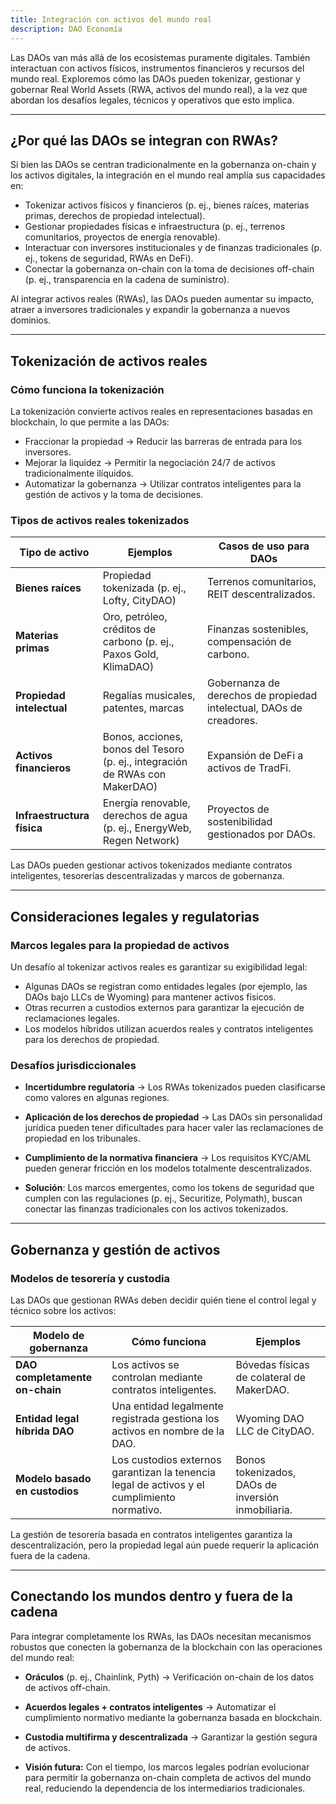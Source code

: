 ```yaml
---
title: Integración con activos del mundo real
description: DAO Economía
---
```


Las DAOs van más allá de los ecosistemas puramente digitales. También interactuan con activos físicos, instrumentos financieros y recursos del mundo real. Exploremos cómo las DAOs pueden tokenizar, gestionar y gobernar Real World Assets (RWA, activos del mundo real), a la vez que abordan los desafíos legales, técnicos y operativos que esto implica.

---

## ¿Por qué las DAOs se integran con RWAs?

Si bien las DAOs se centran tradicionalmente en la gobernanza on-chain y los activos digitales, la integración en el mundo real amplía sus capacidades en:
- Tokenizar activos físicos y financieros (p. ej., bienes raíces, materias primas, derechos de propiedad intelectual).
- Gestionar propiedades físicas e infraestructura (p. ej., terrenos comunitarios, proyectos de energía renovable).
- Interactuar con inversores institucionales y de finanzas tradicionales (p. ej., tokens de seguridad, RWAs en DeFi).
- Conectar la gobernanza on-chain con la toma de decisiones off-chain (p. ej., transparencia en la cadena de suministro).

Al integrar activos reales (RWAs), las DAOs pueden aumentar su impacto, atraer a inversores tradicionales y expandir la gobernanza a nuevos dominios.

---

## Tokenización de activos reales

### Cómo funciona la tokenización
La tokenización convierte activos reales en representaciones basadas en blockchain, lo que permite a las DAOs:
- Fraccionar la propiedad → Reducir las barreras de entrada para los inversores.
- Mejorar la liquidez → Permitir la negociación 24/7 de activos tradicionalmente ilíquidos.
- Automatizar la gobernanza → Utilizar contratos inteligentes para la gestión de activos y la toma de decisiones.

### Tipos de activos reales tokenizados

| **Tipo de activo** | **Ejemplos** | **Casos de uso para DAOs** |
|--------------|-------------|------------------|
| **Bienes raíces** | Propiedad tokenizada (p. ej., Lofty, CityDAO) | Terrenos comunitarios, REIT descentralizados. |
| **Materias primas** | Oro, petróleo, créditos de carbono (p. ej., Paxos Gold, KlimaDAO) | Finanzas sostenibles, compensación de carbono. |
| **Propiedad intelectual** | Regalías musicales, patentes, marcas | Gobernanza de derechos de propiedad intelectual, DAOs de creadores. |
| **Activos financieros** | Bonos, acciones, bonos del Tesoro (p. ej., integración de RWAs con MakerDAO) | Expansión de DeFi a activos de TradFi. |
| **Infraestructura física** | Energía renovable, derechos de agua (p. ej., EnergyWeb, Regen Network) | Proyectos de sostenibilidad gestionados por DAOs. |

Las DAOs pueden gestionar activos tokenizados mediante contratos inteligentes, tesorerías descentralizadas y marcos de gobernanza. 

---

## Consideraciones legales y regulatorias

### Marcos legales para la propiedad de activos
Un desafío al tokenizar activos reales es garantizar su exigibilidad legal:
- Algunas DAOs se registran como entidades legales (por ejemplo, las DAOs bajo LLCs de Wyoming) para mantener activos físicos.
- Otras recurren a custodios externos para garantizar la ejecución de reclamaciones legales.
- Los modelos híbridos utilizan acuerdos reales y contratos inteligentes para los derechos de propiedad.

### Desafíos jurisdiccionales
- **Incertidumbre regulatoria** → Los RWAs tokenizados pueden clasificarse como valores en algunas regiones.
- **Aplicación de los derechos de propiedad** → Las DAOs sin personalidad jurídica pueden tener dificultades para hacer valer las reclamaciones de propiedad en los tribunales.
- **Cumplimiento de la normativa financiera** → Los requisitos KYC/AML pueden generar fricción en los modelos totalmente descentralizados.

- **Solución**: Los marcos emergentes, como los tokens de seguridad que cumplen con las regulaciones (p. ej., Securitize, Polymath), buscan conectar las finanzas tradicionales con los activos tokenizados.

---

## Gobernanza y gestión de activos

### Modelos de tesorería y custodia
Las DAOs que gestionan RWAs deben decidir quién tiene el control legal y técnico sobre los activos:

| **Modelo de gobernanza** | **Cómo funciona** | **Ejemplos** |
|-------------------|-------------------|------------------|
| **DAO completamente on-chain** | Los activos se controlan mediante contratos inteligentes. | Bóvedas físicas de colateral de MakerDAO. |
| **Entidad legal híbrida DAO** | Una entidad legalmente registrada gestiona los activos en nombre de la DAO. | Wyoming DAO LLC de CityDAO. |
| **Modelo basado en custodios** | Los custodios externos garantizan la tenencia legal de activos y el cumplimiento normativo. | Bonos tokenizados, DAOs de inversión inmobiliaria. |

La gestión de tesorería basada en contratos inteligentes garantiza la descentralización, pero la propiedad legal aún puede requerir la aplicación fuera de la cadena.

---

## Conectando los mundos dentro y fuera de la cadena

Para integrar completamente los RWAs, las DAOs necesitan mecanismos robustos que conecten la gobernanza de la blockchain con las operaciones del mundo real:
- **Oráculos** (p. ej., Chainlink, Pyth) → Verificación on-chain de los datos de activos off-chain.
- **Acuerdos legales + contratos inteligentes** → Automatizar el cumplimiento normativo mediante la gobernanza basada en blockchain.
- **Custodia multifirma y descentralizada** → Garantizar la gestión segura de activos.

- **Visión futura:** Con el tiempo, los marcos legales podrían evolucionar para permitir la gobernanza on-chain completa de activos del mundo real, reduciendo la dependencia de los intermediarios tradicionales.
